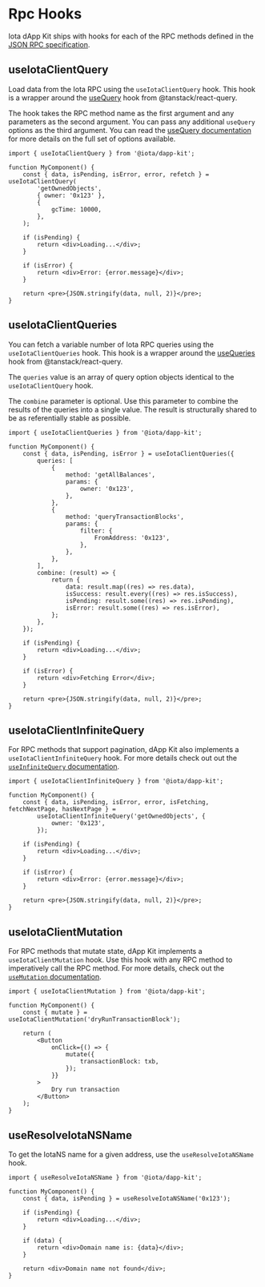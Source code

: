# Rpc Hooks

Iota dApp Kit ships with hooks for each of the RPC methods defined in the
[JSON RPC specification](https://docs.iota.io/iota-api-ref).

## useIotaClientQuery

Load data from the Iota RPC using the `useIotaClientQuery` hook. This hook is a wrapper around the
[useQuery](https://tanstack.com/query/latest/docs/react/guides/queries) hook from
@tanstack/react-query.

The hook takes the RPC method name as the first argument and any parameters as the second argument.
You can pass any additional `useQuery` options as the third argument. You can read the
[useQuery documentation](https://tanstack.com/query/latest/docs/react/guides/queries) for more
details on the full set of options available.

```tsx
import { useIotaClientQuery } from '@iota/dapp-kit';

function MyComponent() {
    const { data, isPending, isError, error, refetch } = useIotaClientQuery(
        'getOwnedObjects',
        { owner: '0x123' },
        {
            gcTime: 10000,
        },
    );

    if (isPending) {
        return <div>Loading...</div>;
    }

    if (isError) {
        return <div>Error: {error.message}</div>;
    }

    return <pre>{JSON.stringify(data, null, 2)}</pre>;
}
```

## useIotaClientQueries

You can fetch a variable number of Iota RPC queries using the `useIotaClientQueries` hook. This hook
is a wrapper around the
[useQueries](https://tanstack.com/query/latest/docs/react/reference/useQueries) hook from
@tanstack/react-query.

The `queries` value is an array of query option objects identical to the `useIotaClientQuery` hook.

The `combine` parameter is optional. Use this parameter to combine the results of the queries into a
single value. The result is structurally shared to be as referentially stable as possible.

```tsx
import { useIotaClientQueries } from '@iota/dapp-kit';

function MyComponent() {
    const { data, isPending, isError } = useIotaClientQueries({
        queries: [
            {
                method: 'getAllBalances',
                params: {
                    owner: '0x123',
                },
            },
            {
                method: 'queryTransactionBlocks',
                params: {
                    filter: {
                        FromAddress: '0x123',
                    },
                },
            },
        ],
        combine: (result) => {
            return {
                data: result.map((res) => res.data),
                isSuccess: result.every((res) => res.isSuccess),
                isPending: result.some((res) => res.isPending),
                isError: result.some((res) => res.isError),
            };
        },
    });

    if (isPending) {
        return <div>Loading...</div>;
    }

    if (isError) {
        return <div>Fetching Error</div>;
    }

    return <pre>{JSON.stringify(data, null, 2)}</pre>;
}
```

## useIotaClientInfiniteQuery

For RPC methods that support pagination, dApp Kit also implements a `useIotaClientInfiniteQuery`
hook. For more details check out out the
[`useInfiniteQuery` documentation](https://tanstack.com/query/latest/docs/react/guides/infinite-queries).

```tsx
import { useIotaClientInfiniteQuery } from '@iota/dapp-kit';

function MyComponent() {
    const { data, isPending, isError, error, isFetching, fetchNextPage, hasNextPage } =
        useIotaClientInfiniteQuery('getOwnedObjects', {
            owner: '0x123',
        });

    if (isPending) {
        return <div>Loading...</div>;
    }

    if (isError) {
        return <div>Error: {error.message}</div>;
    }

    return <pre>{JSON.stringify(data, null, 2)}</pre>;
}
```

## useIotaClientMutation

For RPC methods that mutate state, dApp Kit implements a `useIotaClientMutation` hook. Use this hook
with any RPC method to imperatively call the RPC method. For more details, check out the
[`useMutation` documentation](https://tanstack.com/query/latest/docs/react/guides/mutations).

```tsx
import { useIotaClientMutation } from '@iota/dapp-kit';

function MyComponent() {
    const { mutate } = useIotaClientMutation('dryRunTransactionBlock');

    return (
        <Button
            onClick={() => {
                mutate({
                    transactionBlock: txb,
                });
            }}
        >
            Dry run transaction
        </Button>
    );
}
```

## useResolveIotaNSName

To get the IotaNS name for a given address, use the `useResolveIotaNSName` hook.

```tsx
import { useResolveIotaNSName } from '@iota/dapp-kit';

function MyComponent() {
    const { data, isPending } = useResolveIotaNSName('0x123');

    if (isPending) {
        return <div>Loading...</div>;
    }

    if (data) {
        return <div>Domain name is: {data}</div>;
    }

    return <div>Domain name not found</div>;
}
```
